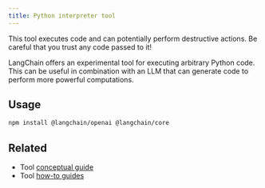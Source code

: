 ```yaml
---
title: Python interpreter tool
---
```


<Warning>
This tool executes code and can potentially perform destructive actions. Be careful that you trust any code passed to it!
</Warning>

LangChain offers an experimental tool for executing arbitrary Python code.
This can be useful in combination with an LLM that can generate code to perform more powerful computations.

## Usage



<IntegrationInstallTooltip/>

```bash npm
npm install @langchain/openai @langchain/core
```

<Pyinterpreter />

## Related

- Tool [conceptual guide](/oss/javascript/langchain/tools)
- Tool [how-to guides](/oss/javascript/langchain/tools)
